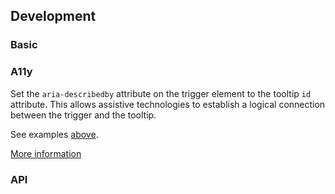

## Development

<Tags />

### Basic

<TooltipPlayground height="16rem" />

### A11y

Set the `aria-describedby` attribute on the trigger element to the tooltip `id` attribute. This allows assistive technologies to establish a logical connection between the trigger and the tooltip.

See examples [above](#usage).

[More information](https://www.w3.org/WAI/ARIA/apg/patterns/tooltip/)

### API

<PropsApi />


